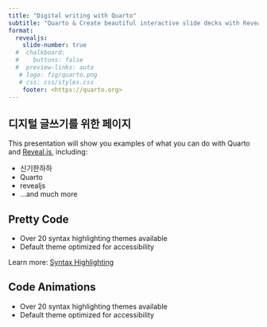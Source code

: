 ```yaml
---
title: "Digital writing with Quarto"
subtitle: "Quarto & Create beautiful interactive slide decks with Reveal.js"
format:
  revealjs: 
    slide-number: true
  #  chalkboard: 
  #    buttons: false
  #  preview-links: auto
   # logo: fig/quarto.png
   # css: css/styles.css
    footer: <https://quarto.org>
---
```


## 디지털 글쓰기를 위한 페이지

This presentation will show you examples of what you can do with Quarto and [Reveal.js](https://revealjs.com), including:


::: incremental
-   신기한하하
-   Quarto
-   revealjs
-   ...and much more
:::

## Pretty Code {auto-animate="true"}

-   Over 20 syntax highlighting themes available
-   Default theme optimized for accessibility

 

::: footer
Learn more: [Syntax Highlighting](https://quarto.org/docs/output-formats/html-code.html#highlighting)
:::

## Code Animations {auto-animate="true"}
 
-   Over 20 syntax highlighting themes available
-   Default theme optimized for accessibility
  